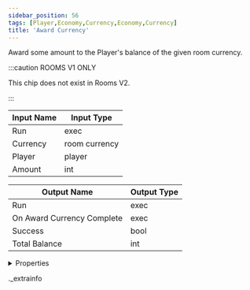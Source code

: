 ```yaml
---
sidebar_position: 56
tags: [Player,Economy,Currency,Economy,Currency]
title: 'Award Currency'
---
```


Award some amount to the Player's balance of the given room currency.

:::caution ROOMS V1 ONLY
    
This chip does not exist in Rooms V2.

:::


<IChip uuid="9ad9cfa5-da73-4bc6-b53e-e2fdc265998f" />

| Input Name | Input Type |
|-----------|-----------|
| Run | exec |
| Currency | room currency |
| Player | player |
| Amount | int |

| Output Name | Output Type |
|-----------|-----------|
| Run | exec |
| On Award Currency Complete | exec |
| Success | bool |
| Total Balance | int |


<details>
  <summary>Properties</summary>
  <div>
    <div>
    <table>
      <thead>
        <tr>
          <th>Room availability:</th>
          <th>Rooms V1 only</th>
        </tr>
        <tr>
          <th>Is beta required?</th>
          <th>No</th>
        </tr>
        <tr>
          <th>Is this chip a trolling risk?</th>
          <th>No</th>
        </tr>
        <tr>
          <th>Is this chip a role assignment risk?</th>
          <th>No</th>
        </tr>
        <tr>
          <th>Chip UUID</th>
          <th>9ad9cfa5-da73-4bc6-b53e-e2fdc265998f</th>
        </tr>
      </thead>
    </table>
    </div>
  </div>
</details>

._extrainfo